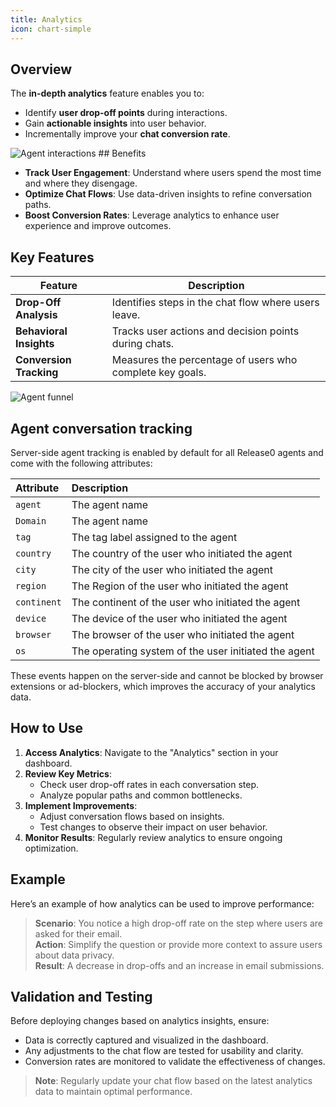 ```yaml
---
title: Analytics
icon: chart-simple
---
```


## Overview

The **in-depth analytics** feature enables you to:

- Identify **user drop-off points** during interactions.
- Gain **actionable insights** into user behavior.
- Incrementally improve your **chat conversion rate**.

<Frame style={{ maxWidth: '800px' }}>
  <img src="/images/submission/agent-interactions.png" alt="Agent interactions" />
</Frame>
## Benefits

- **Track User Engagement**: Understand where users spend the most time and where they disengage.
- **Optimize Chat Flows**: Use data-driven insights to refine conversation paths.
- **Boost Conversion Rates**: Leverage analytics to enhance user experience and improve outcomes.


## Key Features

| Feature                  | Description                                              |
|--------------------------|----------------------------------------------------------|
| **Drop-Off Analysis**    | Identifies steps in the chat flow where users leave.     |
| **Behavioral Insights**  | Tracks user actions and decision points during chats.    |
| **Conversion Tracking**  | Measures the percentage of users who complete key goals. |

<Frame style={{ maxWidth: '800px' }}>
  <img src="/images/submission/agent-funnel.png" alt="Agent funnel" />
</Frame>


## Agent conversation tracking

Server-side agent tracking is enabled by default for all Release0 agents and come with the following attributes:

| Attribute    | Description                                                                                      |
| :----------- | :----------------------------------------------------------------------------------------------- |
| `agent`      | The agent name                                                                                   |
| `Domain`     | The agent name                                                                                   |
| `tag`        | The tag label assigned to the agent                                                              |
| `country`    | The country of the user who initiated the agent                                                  |
| `city`       | The city of the user who initiated the agent                                                     |
| `region`     | The Region of the user who initiated the agent                                                   |
| `continent`  | The continent of the user who initiated the agent                                                |
| `device`     | The device of the user who initiated the agent                                                   |
| `browser`    | The browser of the user who initiated the agent                                                  |
| `os`         | The operating system of the user initiated the agent                                             |

These events happen on the server-side and cannot be blocked by browser extensions or ad-blockers, which improves the accuracy of your analytics data.

## How to Use

1. **Access Analytics**: Navigate to the "Analytics" section in your dashboard.
2. **Review Key Metrics**:
   - Check user drop-off rates in each conversation step.
   - Analyze popular paths and common bottlenecks.
3. **Implement Improvements**:
   - Adjust conversation flows based on insights.
   - Test changes to observe their impact on user behavior.
4. **Monitor Results**: Regularly review analytics to ensure ongoing optimization.

## Example

Here’s an example of how analytics can be used to improve performance:

> **Scenario**: You notice a high drop-off rate on the step where users are asked for their email.  
> **Action**: Simplify the question or provide more context to assure users about data privacy.  
> **Result**: A decrease in drop-offs and an increase in email submissions.

## Validation and Testing

Before deploying changes based on analytics insights, ensure:

- Data is correctly captured and visualized in the dashboard.
- Any adjustments to the chat flow are tested for usability and clarity.
- Conversion rates are monitored to validate the effectiveness of changes.

> **Note**: Regularly update your chat flow based on the latest analytics data to maintain optimal performance.

